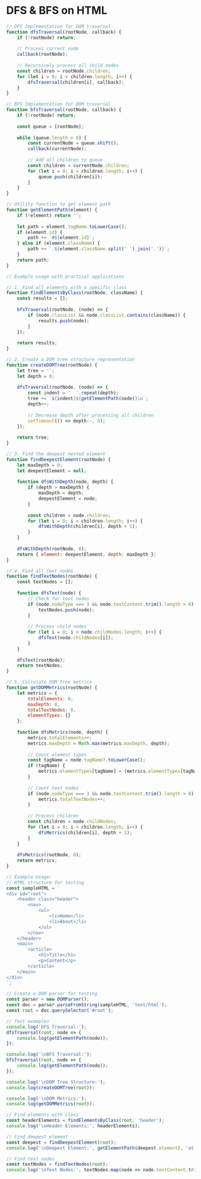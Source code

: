 #  DFS & BFS on HTML

```JavaScript
// DFS Implementation for DOM traversal
function dfsTraversal(rootNode, callback) {
    if (!rootNode) return;
    
    // Process current node
    callback(rootNode);
    
    // Recursively process all child nodes
    const children = rootNode.children;
    for (let i = 0; i < children.length; i++) {
        dfsTraversal(children[i], callback);
    }
}

// BFS Implementation for DOM traversal
function bfsTraversal(rootNode, callback) {
    if (!rootNode) return;
    
    const queue = [rootNode];
    
    while (queue.length > 0) {
        const currentNode = queue.shift();
        callback(currentNode);
        
        // Add all children to queue
        const children = currentNode.children;
        for (let i = 0; i < children.length; i++) {
            queue.push(children[i]);
        }
    }
}

// Utility function to get element path
function getElementPath(element) {
    if (!element) return '';
    
    let path = element.tagName.toLowerCase();
    if (element.id) {
        path += `#${element.id}`;
    } else if (element.className) {
        path += `.${element.className.split(' ').join('.')}`;
    }
    return path;
}

// Example usage with practical applications

// 1. Find all elements with a specific class
function findElementsByClass(rootNode, className) {
    const results = [];
    
    bfsTraversal(rootNode, (node) => {
        if (node.classList && node.classList.contains(className)) {
            results.push(node);
        }
    });
    
    return results;
}

// 2. Create a DOM tree structure representation
function createDOMTree(rootNode) {
    let tree = '';
    let depth = 0;
    
    dfsTraversal(rootNode, (node) => {
        const indent = '  '.repeat(depth);
        tree += `${indent}${getElementPath(node)}\n`;
        depth++;
        
        // Decrease depth after processing all children
        setTimeout(() => depth--, 0);
    });
    
    return tree;
}

// 3. Find the deepest nested element
function findDeepestElement(rootNode) {
    let maxDepth = 0;
    let deepestElement = null;
    
    function dfsWithDepth(node, depth) {
        if (depth > maxDepth) {
            maxDepth = depth;
            deepestElement = node;
        }
        
        const children = node.children;
        for (let i = 0; i < children.length; i++) {
            dfsWithDepth(children[i], depth + 1);
        }
    }
    
    dfsWithDepth(rootNode, 0);
    return { element: deepestElement, depth: maxDepth };
}

// 4. Find all text nodes
function findTextNodes(rootNode) {
    const textNodes = [];
    
    function dfsText(node) {
        // Check for text nodes
        if (node.nodeType === 3 && node.textContent.trim().length > 0) {
            textNodes.push(node);
        }
        
        // Process child nodes
        for (let i = 0; i < node.childNodes.length; i++) {
            dfsText(node.childNodes[i]);
        }
    }
    
    dfsText(rootNode);
    return textNodes;
}

// 5. Calculate DOM tree metrics
function getDOMMetrics(rootNode) {
    let metrics = {
        totalElements: 0,
        maxDepth: 0,
        totalTextNodes: 0,
        elementTypes: {}
    };
    
    function dfsMetrics(node, depth) {
        metrics.totalElements++;
        metrics.maxDepth = Math.max(metrics.maxDepth, depth);
        
        // Count element types
        const tagName = node.tagName?.toLowerCase();
        if (tagName) {
            metrics.elementTypes[tagName] = (metrics.elementTypes[tagName] || 0) + 1;
        }
        
        // Count text nodes
        if (node.nodeType === 3 && node.textContent.trim().length > 0) {
            metrics.totalTextNodes++;
        }
        
        // Process children
        const children = node.childNodes;
        for (let i = 0; i < children.length; i++) {
            dfsMetrics(children[i], depth + 1);
        }
    }
    
    dfsMetrics(rootNode, 0);
    return metrics;
}

// Example Usage:
// HTML structure for testing
const sampleHTML = `
<div id="root">
    <header class="header">
        <nav>
            <ul>
                <li>Home</li>
                <li>About</li>
            </ul>
        </nav>
    </header>
    <main>
        <article>
            <h1>Title</h1>
            <p>Content</p>
        </article>
    </main>
</div>
`;

// Create a DOM parser for testing
const parser = new DOMParser();
const doc = parser.parseFromString(sampleHTML, 'text/html');
const root = doc.querySelector('#root');

// Test examples
console.log('DFS Traversal:');
dfsTraversal(root, node => {
    console.log(getElementPath(node));
});

console.log('\nBFS Traversal:');
bfsTraversal(root, node => {
    console.log(getElementPath(node));
});

console.log('\nDOM Tree Structure:');
console.log(createDOMTree(root));

console.log('\nDOM Metrics:');
console.log(getDOMMetrics(root));

// Find elements with class
const headerElements = findElementsByClass(root, 'header');
console.log('\nHeader Elements:', headerElements);

// Find deepest element
const deepest = findDeepestElement(root);
console.log('\nDeepest Element:', getElementPath(deepest.element), 'at depth:', deepest.depth);

// Find text nodes
const textNodes = findTextNodes(root);
console.log('\nText Nodes:', textNodes.map(node => node.textContent.trim()));
```